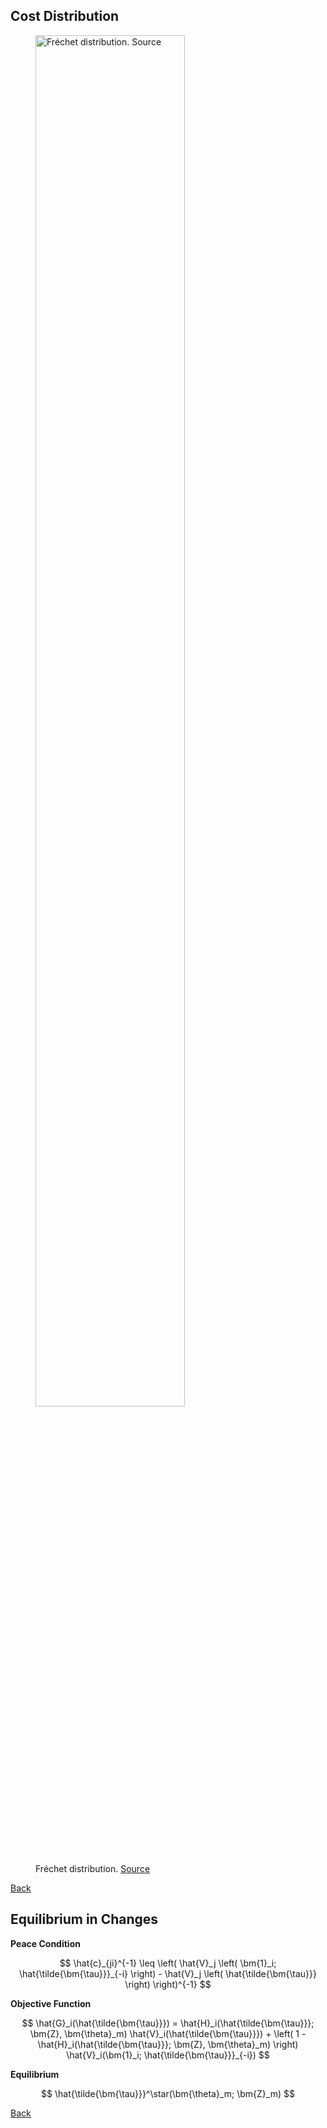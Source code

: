 ## Cost Distribution {id="frechet"}

![Fréchet distribution. [Source](https://en.wikipedia.org/wiki/Fr%C3%A9chet_distribution#/media/File:Frechet_pdf.svg) ](02_figs/img/Frechet.png){ width=75% }

<a href="#/wars2">Back</a>

## Equilibrium in Changes {id="policy_hats"}

**Peace Condition**

$$
\hat{c}_{ji}^{-1} \leq \left( \hat{V}_j \left( \bm{1}_i; \hat{\tilde{\bm{\tau}}}_{-i} \right) - \hat{V}_j \left( \hat{\tilde{\bm{\tau}}} \right) \right)^{-1}
$$

**Objective Function**

$$
\hat{G}_i(\hat{\tilde{\bm{\tau}}}) = \hat{H}_i(\hat{\tilde{\bm{\tau}}}; \bm{Z}, \bm{\theta}_m) \hat{V}_i(\hat{\tilde{\bm{\tau}}}) + \left( 1 - \hat{H}_i(\hat{\tilde{\bm{\tau}}}; \bm{Z}, \bm{\theta}_m) \right) \hat{V}_i(\bm{1}_i; \hat{\tilde{\bm{\tau}}}_{-i})
$$

**Equilibrium**

$$
\hat{\tilde{\bm{\tau}}}^\star(\bm{\theta}_m; \bm{Z}_m)
$$

<a href="#/tau_star">Back</a>
